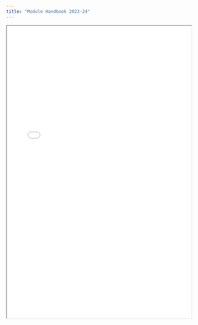 ```yaml
---
title: "Module Handbook 2023-24"
---
```



<iframe width="100%" height="800" src="quarto_2023_4/handbook.pdf">

</iframe>